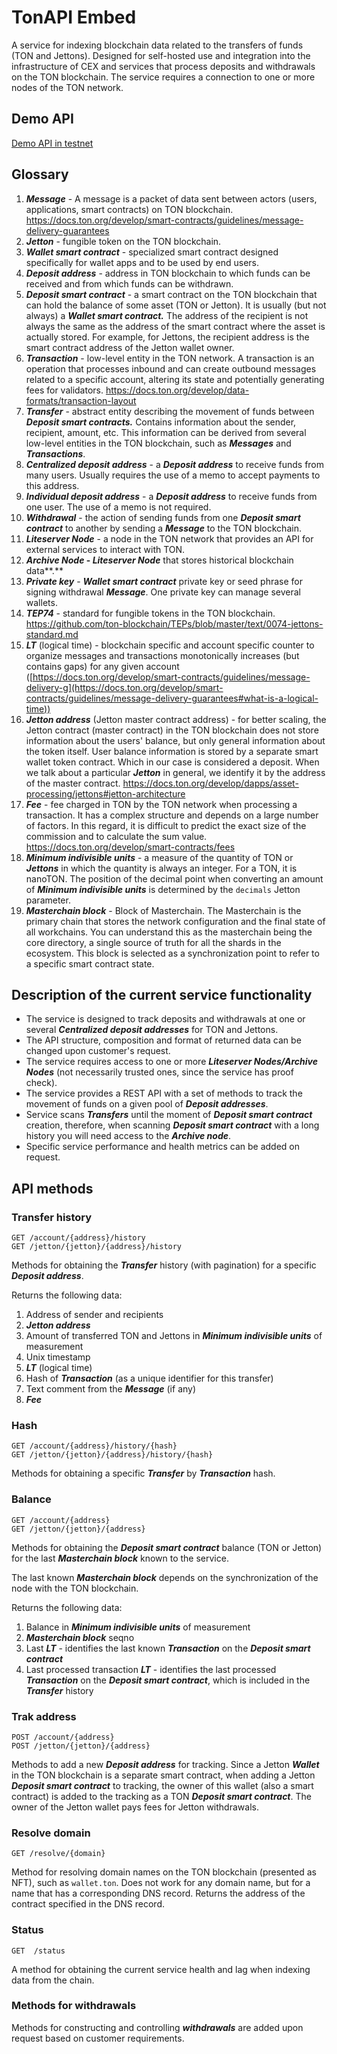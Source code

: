 # TonAPI Embed

A service for indexing blockchain data related to the transfers of funds (TON and Jettons).
Designed for self-hosted use and integration into the infrastructure of CEX and services that process deposits and withdrawals on the TON blockchain.
The service requires a connection to one or more nodes of the TON network.

## Demo API
[Demo API in testnet](https://demo-embed.tonapi.io/)

## Glossary 
1. ***Message*** - A message is a packet of data sent between actors (users, applications, smart contracts) on TON blockchain. https://docs.ton.org/develop/smart-contracts/guidelines/message-delivery-guarantees
2. ***Jetton*** - fungible token on the TON blockchain.
3. ***Wallet smart contract*** - specialized smart contract designed specifically for wallet apps and to be used by end users.
4. ***Deposit address*** - address in TON blockchain to which funds can be received and from which funds can be withdrawn.
5. ***Deposit smart contract*** - a smart contract on the TON blockchain that can hold the balance of some asset (TON or Jetton). It is usually (but not always) a ***Wallet smart contract.*** The address of the recipient is not always the same as the address of the smart contract where the asset is actually stored. For example, for Jettons, the recipient address is the smart contract address of the Jetton wallet owner.
6. ***Transaction*** - low-level entity in the TON network. A transaction is an operation that processes inbound and can create outbound messages related to a specific account, altering its state and potentially generating fees for validators. https://docs.ton.org/develop/data-formats/transaction-layout
7. ***Transfer*** - abstract entity describing the movement of funds between ***Deposit smart contracts.*** Contains information about the sender, recipient, amount, etc. This information can be derived from several low-level entities in the TON blockchain, such as ***Messages*** and ***Transactions***.
8. ***Centralized deposit address*** - a ***Deposit address*** to receive funds from many users. Usually requires the use of a memo to accept payments to this address.
9. ***Individual deposit address*** - a ***Deposit address*** to receive funds from one user. The use of a memo is not required.
10. ***Withdrawal*** - the action of sending funds from one ***Deposit smart contract*** to another by sending a ***Message*** to the TON blockchain.
11. ***Liteserver Node*** - a node in the TON network that provides an API for external services to interact with TON.
12. ***Archive Node* - *Liteserver Node*** that stores historical blockchain data**.**
13. ***Private key*** - ***Wallet smart contract*** private key or seed phrase for signing withdrawal ***Message***. One private key can manage several wallets.
14. ***TEP74*** - standard for fungible tokens in the TON blockchain. https://github.com/ton-blockchain/TEPs/blob/master/text/0074-jettons-standard.md
15. ***LT*** (logical time) - blockchain specific and account specific counter to organize messages and transactions monotonically increases (but contains gaps) for any given account ([https://docs.ton.org/develop/smart-contracts/guidelines/message-delivery-g](https://docs.ton.org/develop/smart-contracts/guidelines/message-delivery-guarantees#what-is-a-logical-time))
16. ***Jetton address*** (Jetton master contract address) - for better scaling, the Jetton contract (master contract) in the TON blockchain does not store information about the users' balance, but only general information about the token itself. User balance information is stored by a separate smart wallet token contract. Which in our case is considered a deposit.
    When we talk about a particular ***Jetton*** in general, we identify it by the address of the master contract. https://docs.ton.org/develop/dapps/asset-processing/jettons#jetton-architecture
17. ***Fee*** - fee charged in TON by the TON network when processing a transaction. It has a complex structure and depends on a large number of factors. In this regard, it is difficult to predict the exact size of the commission and to calculate the sum value. https://docs.ton.org/develop/smart-contracts/fees
18. ***Minimum indivisible units*** - a measure of the quantity of TON or ***Jettons*** in which the quantity is always an integer. For a TON, it is nanoTON. The position of the decimal point when converting an amount of ***Minimum indivisible units*** is determined by the `decimals` Jetton parameter.
19. ***Masterchain block*** - Block of Masterchain. The Masterchain is the primary chain that stores the network configuration and the final state of all workchains. You can understand this as the masterchain being the core directory, a single source of truth for all the shards in the ecosystem. This block is selected as a synchronization point to refer to a specific smart contract state.

## Description of the current service functionality

- The service is designed to track deposits and withdrawals at one or several ***Centralized deposit addresses*** for TON and Jettons.
- The API structure, composition and format of returned data can be changed upon customer's request.
- The service requires access to one or more ***Liteserver Nodes/Archive Nodes*** (not necessarily trusted ones, since the service has proof check).
- The service provides a REST API with a set of methods to track the movement of funds on a given pool of ***Deposit addresses***.
- Service scans ***Transfers*** until the moment of ***Deposit smart contract*** creation, therefore, when scanning ***Deposit smart contract*** with a long history you will need access to the ***Archive node***.
- Specific service performance and health metrics can be added on request.

## API methods

### Transfer history

`GET /account/{address}/history` <br />
`GET /jetton/{jetton}/{address}/history`

Methods for obtaining the ***Transfer*** history (with pagination) for a specific ***Deposit address***.

Returns the following data:

1. Address of sender and recipients
2. ***Jetton address***
3. Amount of transferred TON and Jettons in ***Minimum indivisible units*** of measurement
4. Unix timestamp
5. ***LT*** (logical time)
6. Hash of ***Transaction*** (as a unique identifier for this transfer)
7. Text comment from the ***Message*** (if any)
8. ***Fee***

### Hash
`GET /account/{address}/history/{hash}` <br />
`GET /jetton/{jetton}/{address}/history/{hash}`

Methods for obtaining a specific ***Transfer*** by ***Transaction*** hash.

### Balance
`GET /account/{address}` <br />
`GET /jetton/{jetton}/{address}`

Methods for obtaining the ***Deposit smart contract*** balance (TON or Jetton) for the last ***Masterchain block*** known to the service.

The last known ***Masterchain block*** depends on the synchronization of the node with the TON blockchain.

Returns the following data:

1. Balance in ***Minimum indivisible units*** of measurement
2. ***Masterchain block*** seqno
3. Last ***LT*** - identifies the last known ***Transaction*** on the ***Deposit smart contract***
4. Last processed transaction ***LT*** - identifies the last processed ***Transaction*** on the ***Deposit smart contract***, which is included in the ***Transfer*** history

### Trak address
`POST /account/{address}` <br />
`POST /jetton/{jetton}/{address}`

Methods to add a new ***Deposit address*** for tracking. Since a Jetton ***Wallet*** in the TON blockchain is a separate smart contract, when adding a Jetton ***Deposit smart contract*** to tracking, the owner of this wallet (also a smart contract) is added to the tracking as a TON ***Deposit smart contract***. The owner of the Jetton wallet pays fees for Jetton withdrawals.

### Resolve domain
`GET /resolve/{domain}`

Method for resolving domain names on the TON blockchain (presented as NFT), such as `wallet.ton`. Does not work for any domain name, but for a name that has a corresponding DNS record. Returns the address of the contract specified in the DNS record.

### Status
`GET  /status`

A method for obtaining the current service health and lag when indexing data from the chain.

### Methods for withdrawals

Methods for constructing and controlling ***withdrawals*** are added upon request based on customer requirements.